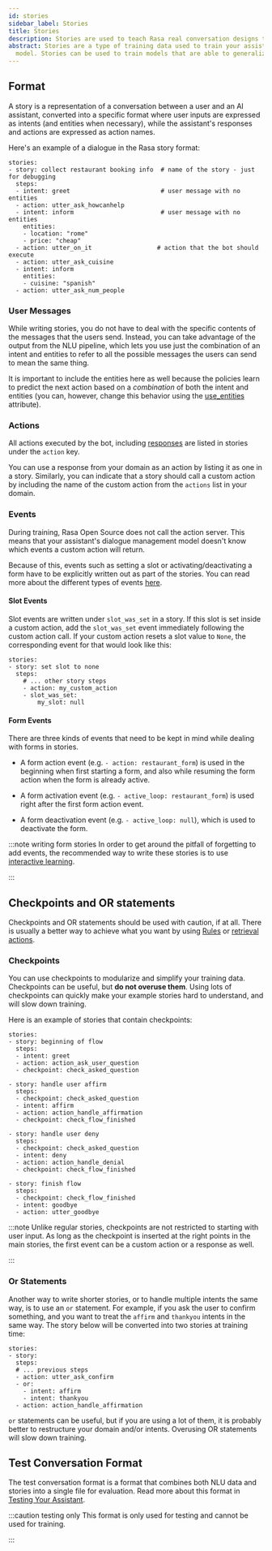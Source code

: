 ```yaml
---
id: stories
sidebar_label: Stories
title: Stories
description: Stories are used to teach Rasa real conversation designs to learn from providing the basis for a scalable machine learning dialogue management.
abstract: Stories are a type of training data used to train your assistant's dialogue management
  model. Stories can be used to train models that are able to generalize to unseen conversation paths.
---
```

## Format

A story is a representation of a conversation between a user and an AI assistant,
converted into a specific format where user inputs are expressed as intents
(and entities when necessary), while the assistant's responses and actions are expressed as action names.

Here's an example of a dialogue in the Rasa story format:

```yaml-rasa
stories: 
- story: collect restaurant booking info  # name of the story - just for debugging
  steps: 
  - intent: greet                         # user message with no entities
  - action: utter_ask_howcanhelp
  - intent: inform                        # user message with no entities
    entities:
    - location: "rome"
    - price: "cheap" 
  - action: utter_on_it                  # action that the bot should execute
  - action: utter_ask_cuisine 
  - intent: inform
    entities:
    - cuisine: "spanish"
  - action: utter_ask_num_people
```

### User Messages

While writing stories, you do not have to deal with the specific contents of
the messages that the users send. Instead, you can take advantage of the output
from the NLU pipeline, which lets you use just the combination of an intent and
entities to refer to all the possible messages the users can send to mean the
same thing.

It is important to include the entities here as well because the policies learn
to predict the next action based on a *combination* of both the intent and
entities (you can, however, change this behavior using the
[use_entities](./domain.mdx#use-entities) attribute).

### Actions

All actions executed by the bot, including [responses](./responses.mdx) are listed
in stories under the `action` key.

You can use a response from your domain as an action by listing it as one 
in a story. Similarly, you can indicate that a story should call a custom action by including
the name of the custom action from the `actions` list in your domain.


### Events

During training, Rasa Open Source does not call the action server. This means
that your assistant's dialogue management model doesn't know which events a custom
action will return. 

Because of this, events such as setting a slot or activating/deactivating a form have to be
explicitly written out as part of the stories. You can read more about 
the different types of events [here](https://rasa.com/docs/action-server/events).

#### Slot Events

Slot events are written under `slot_was_set` in a story. If this slot is set
inside a custom action, add the `slot_was_set` event immediately following the
custom action call. If your custom action resets a slot value to `None`, the
corresponding event for that would look like this: 

```yaml-rasa {6-7}
stories:
- story: set slot to none 
  steps:
    # ... other story steps 
    - action: my_custom_action
    - slot_was_set:
        my_slot: null
```

#### Form Events

There are three kinds of events that need to be kept in mind while dealing with
forms in stories.

* A form action event (e.g. `- action: restaurant_form`) is used in the beginning when first starting a form, and also while resuming the form action when the form is already active.

* A form activation event (e.g. `- active_loop: restaurant_form`) is used right after the first form action event.

* A form deactivation event (e.g. `- active_loop: null`), which is used to deactivate the form.

:::note writing form stories
In order to get around the pitfall of forgetting to add events, the recommended
way to write these stories is to use [interactive learning](./writing-stories.mdx#using-interactive-learning).

:::

## Checkpoints and OR statements

Checkpoints and OR statements should be used with caution, if at all.
There is usually a better way to achieve what you want by using [Rules](./rules.mdx) or
[retrieval actions](./retrieval-actions.mdx).

### Checkpoints

You can use checkpoints to modularize and simplify your training
data. Checkpoints can be useful, but **do not overuse them**. Using
lots of checkpoints can quickly make your example stories hard to
understand, and will slow down training.

Here is an example of stories that
contain checkpoints:

```yaml-rasa
stories:
- story: beginning of flow
  steps:
  - intent: greet
  - action: action_ask_user_question
  - checkpoint: check_asked_question

- story: handle user affirm
  steps:
  - checkpoint: check_asked_question
  - intent: affirm
  - action: action_handle_affirmation
  - checkpoint: check_flow_finished

- story: handle user deny
  steps:
  - checkpoint: check_asked_question
  - intent: deny
  - action: action_handle_denial
  - checkpoint: check_flow_finished

- story: finish flow
  steps:
  - checkpoint: check_flow_finished
  - intent: goodbye
  - action: utter_goodbye
```

:::note
Unlike regular stories, checkpoints are not restricted to starting with
user input. As long as the checkpoint is inserted at the right points
in the main stories, the first event can be a custom action or a response
as well.

:::

### Or Statements

Another way to write shorter stories, or to handle multiple intents
the same way, is to use an `or` statement. For example, if you ask
the user to confirm something, and you want to treat the `affirm`
and `thankyou` intents in the same way. The story below will be
converted into two stories at training time:

```yaml-rasa
stories:
- story: 
  steps: 
  # ... previous steps 
  - action: utter_ask_confirm
  - or: 
    - intent: affirm
    - intent: thankyou
  - action: action_handle_affirmation
```

`or` statements can be useful, but if you are using a
lot of them, it is probably better to restructure your domain and/or intents.
Overusing OR statements will slow down training.

## Test Conversation Format

The test conversation format is a format that combines both NLU data and stories
into a single file for evaluation. Read more about this format in [Testing Your Assistant](./testing-your-assistant.mdx).

:::caution testing only
This format is only used for testing and cannot be used for training.

:::
